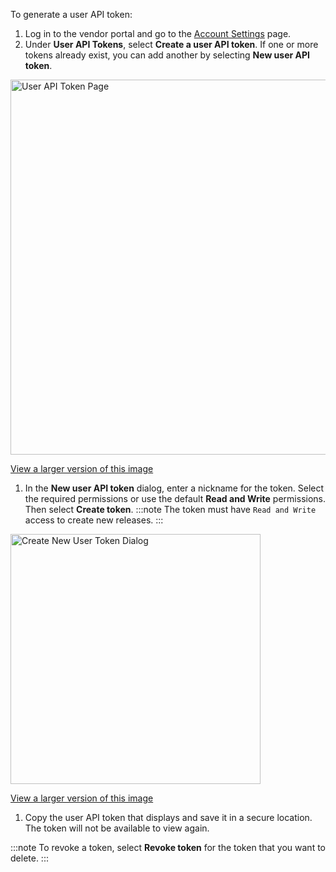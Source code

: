 To generate a user API token:

1. Log in to the vendor portal and go to the [Account Settings](https://vendor.replicated.com/account-settings) page.
1. Under **User API Tokens**, select **Create a user API token**. If one or more tokens already exist, you can add another by selecting **New user API token**.

  <img alt="User API Token Page" src="/images/user-token-list.png" width="600px"/>

  [View a larger version of this image](/images/user-token-list.png)

1. In the **New user API token** dialog, enter a nickname for the token. Select the required permissions or use the default **Read and Write** permissions. Then select **Create token**.
  :::note
  The token must have `Read and Write` access to create new releases.
  :::

  <img alt="Create New User Token Dialog" src="/images/user-token-create.png" width="400px"/>

  [View a larger version of this image](/images/user-token-create.png)

1. Copy the user API token that displays and save it in a secure location. The token will not be available to view again.

  :::note
  To revoke a token, select **Revoke token** for the token that you want to delete.
  :::
